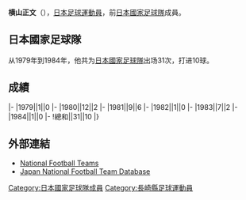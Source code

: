 {{Infobox football biography
|name=横山正文
|image=
|fullname=横山正文
|birth_date={{Birth date and age|1956|4|10}}
|cityofbirth=[[長崎縣|長崎縣]]
|countryofbirth=[[日本|日本]]
|height=1.70 m
|position=[[前鋒_(足球)|前鋒]]
|currentclub=
|years=1975-?
|clubs=[[新日本製鉄|新日本製鉄]]
|caps(goals)=
|nationalyears=1979-1984
|nationalteam=[[日本國家足球隊|日本]]
|nationalcaps(goals)=31 (10)
}}
'''横山正文'''（{{Bd|1956年|4月10日||}}），[[日本|日本]][[足球|足球]][[運動員|運動員]]，前[[日本國家足球隊|日本國家足球隊]]成員。

==日本國家足球隊==
从1979年到1984年，他共为[[日本國家足球隊|日本國家足球隊]]出场31次，打进10球。

==成績==
{{Football player national team statistics|JPN}}
|-
|1979||1||0
|-
|1980||12||2
|-
|1981||9||6
|-
|1982||1||0
|-
|1983||7||2
|-
|1984||1||0
|-
!總和||31||10
|}

==外部連結==
{{Reflist}}
*[http://www.national-football-teams.com/v2/player.php?id=21616 National Football Teams]
*[https://web.archive.org/web/20160319075929/http://www.japannationalfootballteam.com/en/players/yokoyama_masafumi.html Japan National Football Team Database]

{{Japan-sport-bio-stub}}
{{Soccer-player-stub}}
[[Category:日本國家足球隊成員|Category:日本國家足球隊成員]]
[[Category:長崎縣足球運動員|Category:長崎縣足球運動員]]